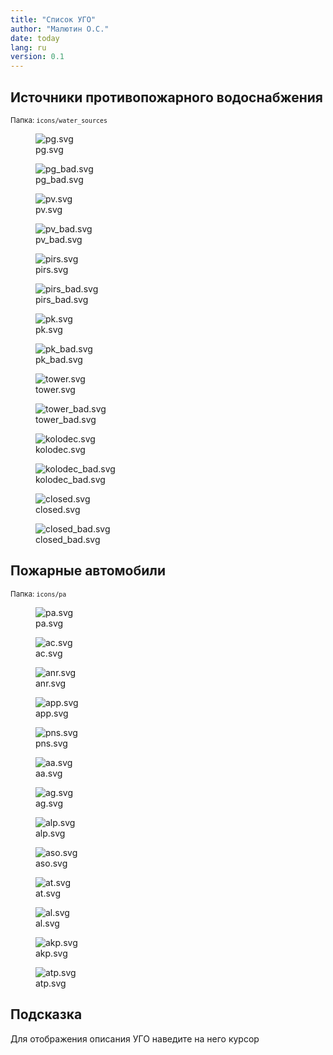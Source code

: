 ---
title: "Список УГО"
author: "Малютин О.С."
date: today
lang: ru
version: 0.1
---

## Источники противопожарного водоснабжения

<small>Папка: `icons/water_sources`</small>

::: {layout-ncol=4}
![pg.svg](icons/water_sources/pg.svg "ПГ - пожарный гидрант")

![pg_bad.svg](icons/water_sources/pg_bad.svg "ПГ - пожарный гидрант, неисправный")

![pv.svg](icons/water_sources/pv.svg "ПВ - пожарный водоем")

![pv_bad.svg](icons/water_sources/pv_bad.svg "ПВ - пожарный, неисправный")

![pirs.svg](icons/water_sources/pirs.svg "Пожарный пирс")

![pirs_bad.svg](icons/water_sources/pirs_bad.svg "Пожарный пирс, неисправный")

![pk.svg](icons/water_sources/pk.svg "ПК - пожарный кран")

![pk_bad.svg](icons/water_sources/pk_bad.svg "ПК - пожарный кран, неисправный")

![tower.svg](icons/water_sources/tower.svg "Водонапорная башня")

![tower_bad.svg](icons/water_sources/tower_bad.svg "Водонапорная башня, неисправный")

![kolodec.svg](icons/water_sources/kolodec.svg "Колодец")

![kolodec_bad.svg](icons/water_sources/kolodec_bad.svg "Колодец, неисправный")

![closed.svg](icons/water_sources/closed.svg "Закрытый водоисточник")

![closed_bad.svg](icons/water_sources/closed_bad.svg "Закрытый водоисточник, неисправный")


:::



## Пожарные автомобили

<small>Папка: `icons/pa`</small>

::: {layout-ncol=6}
![pa.svg](icons/pa/pa_common.svg "ПА - пожарный автомобиль, общее обозначение")

![ac.svg](icons/pa/ac.svg "АЦ - пожарная автоцистерна")

![anr.svg](icons/pa/anr.svg "АНР - пожарный автомобиль насосно-рукавный")

![app.svg](icons/pa/app.svg "АПП - Пожарный автомобиль первой помощи")

![pns.svg](icons/pa/pns.svg "ПНС - Пожарная автонасосная станция")

![aa.svg](icons/pa/aa.svg "АА - Пожарный аэродромный автомобиль")

![ag.svg](icons/pa/ag.svg "АГ - Пожарный автомобиль газодымозащитной службы")

![alp.svg](icons/pa/alp.svg "АЛП - Пожарная автолаборатория")

![aso.svg](icons/pa/aso.svg "АСО - Пожарный автомобиль связи и освещения")

![at.svg](icons/pa/at.svg "АТ - Пожарно-технический автомобиль")

![al.svg](icons/pa/al.svg "АЛ - пожарная автолестница")

![akp.svg](icons/pa/akp.svg "АКП - пожарный автоподъемник коленчатый")

![atp.svg](icons/pa/atp.svg "АТП - пожарный автоподъемник телескопический")

:::



:::{.callout-tip}
# Подсказка

Для отображения описания УГО наведите на него курсор
:::